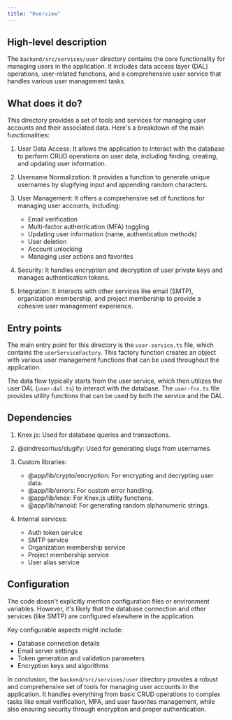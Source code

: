 ```yaml
---
title: "Overview"
---
```


## High-level description
The `backend/src/services/user` directory contains the core functionality for managing users in the application. It includes data access layer (DAL) operations, user-related functions, and a comprehensive user service that handles various user management tasks.

## What does it do?
This directory provides a set of tools and services for managing user accounts and their associated data. Here's a breakdown of the main functionalities:

1. User Data Access: It allows the application to interact with the database to perform CRUD operations on user data, including finding, creating, and updating user information.

2. Username Normalization: It provides a function to generate unique usernames by slugifying input and appending random characters.

3. User Management: It offers a comprehensive set of functions for managing user accounts, including:
   - Email verification
   - Multi-factor authentication (MFA) toggling
   - Updating user information (name, authentication methods)
   - User deletion
   - Account unlocking
   - Managing user actions and favorites

4. Security: It handles encryption and decryption of user private keys and manages authentication tokens.

5. Integration: It interacts with other services like email (SMTP), organization membership, and project membership to provide a cohesive user management experience.

## Entry points
The main entry point for this directory is the `user-service.ts` file, which contains the `userServiceFactory`. This factory function creates an object with various user management functions that can be used throughout the application.

The data flow typically starts from the user service, which then utilizes the user DAL (`user-dal.ts`) to interact with the database. The `user-fns.ts` file provides utility functions that can be used by both the service and the DAL.

## Dependencies
1. Knex.js: Used for database queries and transactions.
2. @sindresorhus/slugify: Used for generating slugs from usernames.
3. Custom libraries:
   - @app/lib/crypto/encryption: For encrypting and decrypting user data.
   - @app/lib/errors: For custom error handling.
   - @app/lib/knex: For Knex.js utility functions.
   - @app/lib/nanoid: For generating random alphanumeric strings.

4. Internal services:
   - Auth token service
   - SMTP service
   - Organization membership service
   - Project membership service
   - User alias service

## Configuration
The code doesn't explicitly mention configuration files or environment variables. However, it's likely that the database connection and other services (like SMTP) are configured elsewhere in the application.

Key configurable aspects might include:
- Database connection details
- Email server settings
- Token generation and validation parameters
- Encryption keys and algorithms

In conclusion, the `backend/src/services/user` directory provides a robust and comprehensive set of tools for managing user accounts in the application. It handles everything from basic CRUD operations to complex tasks like email verification, MFA, and user favorites management, while also ensuring security through encryption and proper authentication.